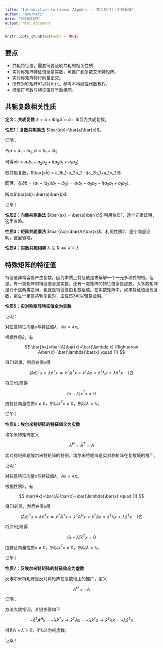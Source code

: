 ```yaml
---
title: "Introduction to Linear Algebra -- 第六章(4)：对称矩阵"
author: "bourneli"
date: "2016年8月"
output: html_document
---
```


```r
knitr::opts_chunk$set(echo = TRUE)
```
 
## 要点

* 共轭特征值，需要简要证明共轭的相关性质
* 实对称矩阵特征值全是实数，可推广到复数艾米特矩阵。
* 实对称矩阵特行向量正交。
* 所有对称矩阵可以对角化。参考本科线性代数教程。
* 阀值符号数与特征值符号数相同。

## 共轭复数相关性质

**定义：共轭复数**  $\lambda= a + i b$与$\bar{\lambda}= a - i b$互为共轭复数。

**性质1：复数共轭乘法** $\bar{ab}=\bar{a}\bar{b}$。

证明：

令$a=a_1+ia_2,b=b_1 + ib_2$

可得$ab = a_1b_1-a_2b_2 +i(a_2b_1+a_1b_2)$

取共轭复数，$\bar{ab} = a_1b_1-a_2b_2 -i(a_2b_1+a_1b_2)$

同理，有$\bar{a}\bar{b}=(a_1-ia_2)(b_1-ib_2)=a_1b_1-a_2b_2-i(a_2b_1+a_1b_2)$.

所以$\bar{ab}=\bar{a}\bar{b}$

证毕！

**性质2：向量共轭乘法** $\bar{ax} = \bar{a}\bar{x}$,利用性质1，逐个元素证明，这里省略。

**性质3：矩阵共轭乘法** $\bar{Ax}=\bar{A}\bar{x}$，利用性质2，逐个向量证明，这里省略。

**性质4：实数共轭相等** $\lambda \in R \Leftrightarrow \bar{\lambda} = \lambda$


## 特殊矩阵的特征值

特征值非常容易产生复数，因为本质上特征值是求解解一个一元多项式的根。但是，有一类矩阵的特征值全是实数，还有一类矩阵的特征值全是虚数，大多数矩阵是介于这两类之间，也就是特征值由复数组成。在实数矩阵中，如果特征值出现复数，那么一定是共轭复数对，由性质3可以轻易证明。

**性质5：实对称矩阵特征值全为实数** 

证明：

对任意特征向量$x$与特征值$\lambda$，$Ax=\lambda x$。

根据性质2，有

$$
  \bar{Ax}=\bar{A}\bar{x}=\bar{\lambda x} \Rightarrow A\bar{x}=\bar{\lambda}\bar{x} \quad (1)
$$

将(1)转置，然后右乘$x$得

$$
  (A\bar{x})^Tx=\bar{\lambda}\bar{x}^Tx \Rightarrow
  \bar{x}^TA^Tx=\bar{x}^TAx=\bar{x}^T\lambda x =\bar{\lambda}\bar{x}^Tx \quad (2)
$$

将(2)化简得

$$
  (\lambda-\bar{\lambda})\bar{x}^Tx = 0
$$

由特征向量性质$x \ne 0$，所以$\bar{x}^Tx \ne 0$，所以$\lambda=\bar{\lambda}$。

证毕！

**性质6：埃尔米特矩阵的特征值全为实数**

埃尔米特矩阵定义

$$
  A^H=\bar{A}^T=A
$$

实对称矩阵是埃尔米特矩阵的特例，埃尔米特矩阵是实对称矩阵在复数域的推广。

证明：


对任意特征向量$x$与特征值$\lambda$，$Ax=\lambda x$。

根据性质2，有

$$
  \bar{Ax}=\bar{A}\bar{x}=\bar{\lambda}\bar{x} \quad (1)
$$

将(1)转置，然后右乘$x$得

$$
  (\bar{A}\bar{x})^Tx=\bar{\lambda}\bar{x}^Tx \Rightarrow
  \bar{x}^T\bar{A}^Tx=\bar{x}^TA^Hx =\bar{x}^TAx =\bar{x}^T\lambda x =\bar{\lambda}\bar{x}^Tx \quad (2)
$$

将(2)化简得

$$
  (\lambda-\bar{\lambda})\bar{x}^Tx = 0
$$

由特征向量性质$x \ne 0$，所以$\bar{x}^Tx \ne 0$，所以$\lambda=\bar{\lambda}$。


证毕！


**性质7：反埃尔米特矩阵的特征值全为虚数**

反埃尔米特矩阵是反对称矩阵在复数域上的推广，定义

$$
  A^H=-A
$$

证明：

方法大致相同，关键步骤如下

$$
  -\bar{x}^TA^Hx=-\bar{\lambda}\bar{x}^Tx
  \Rightarrow \bar{x}^TAx=-\bar{\lambda}\bar{x}^Tx
  \Rightarrow \bar{x}^T{\lambda}x=-\bar{\lambda}\bar{x}^Tx
$$

得到$\lambda+\bar{\lambda}=0$，所以$\lambda$为纯虚数。

证毕！

